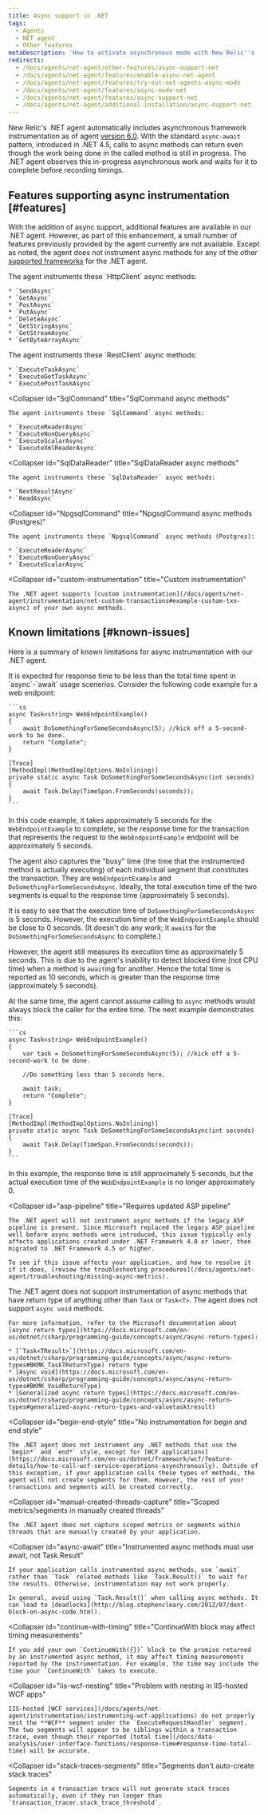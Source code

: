 ```yaml
---
title: Async support in .NET
tags:
  - Agents
  - NET agent
  - Other features
metaDescription: 'How to activate asynchronous mode with New Relic''s .NET agent, plus a summary of new, disabled, or unavailable features when async mode is active.'
redirects:
  - /docs/agents/net-agent/other-features/async-support-net
  - /docs/agents/net-agent/features/enable-async-net-agent
  - /docs/agents/net-agent/features/try-out-net-agents-async-mode
  - /docs/agents/net-agent/features/async-mode-net
  - /docs/agents/net-agent/features/async-support-net
  - /docs/agents/net-agent/additional-installation/async-support-net
---
```


New Relic's .NET agent automatically includes asynchronous framework instrumentation as of agent [version 6.0](/docs/release-notes/agent-release-notes/net-release-notes). With the standard `async-await` pattern, introduced in .NET 4.5, calls to async methods can return even though the work being done in the called method is still in progress. The .NET agent observes this in-progress asynchronous work and waits for it to complete before recording timings.

## Features supporting async instrumentation [#features]

With the addition of async support, additional features are available in our .NET agent. However, as part of this enhancement, a small number of features previously provided by the agent currently are not available. Except as noted, the agent does not instrument async methods for any of the other [supported frameworks](/docs/agents/net-agent/getting-started/compatibility-requirements-net-agent) for the .NET agent.

<CollapserGroup>
  <Collapser
    id="HttpClient"
    title="HttpClient async methods"
  >
    The agent instruments these `HttpClient` async methods:

    * `SendAsync`
    * `GetAsync`
    * `PostAsync`
    * `PutAsync`
    * `DeleteAsync`
    * `GetStringAsync`
    * `GetStreamAsync`
    * `GetByteArrayAsync`
  </Collapser>

  <Collapser title="RestClient async methods">
    The agent instruments these `RestClient` async methods:

    * `ExecuteTaskAsync`
    * `ExecuteGetTaskAsync`
    * `ExecutePostTaskAsync`
  </Collapser>

  <Collapser
    id="SqlCommand"
    title="SqlCommand async methods"
  >
    The agent instruments these `SqlCommand` async methods:

    * `ExecuteReaderAsync`
    * `ExecuteNonQueryAsync`
    * `ExecuteScalarAsync`
    * `ExecuteXmlReaderAsync`
  </Collapser>

  <Collapser
    id="SqlDataReader"
    title="SqlDataReader async methods"
  >
    The agent instruments these `SqlDataReader` async methods:

    * `NextResultAsync`
    * `ReadAsync`
  </Collapser>

  <Collapser
    id="NpgsqlCommand"
    title="NpgsqlCommand async methods (Postgres)"
  >
    The agent instruments these `NpgsqlCommand` async methods (Postgres):

    * `ExecuteReaderAsync`
    * `ExecuteNonQueryAsync`
    * `ExecuteScalarAsync`
  </Collapser>

  <Collapser
    id="custom-instrumentation"
    title="Custom instrumentation"
  >
    The .NET agent supports [custom instrumentation](/docs/agents/net-agent/instrumentation/net-custom-transactions#example-custom-txn-async) of your own async methods.
  </Collapser>
</CollapserGroup>

## Known limitations [#known-issues]

Here is a summary of known limitations for async instrumentation with our .NET agent.

<CollapserGroup>
  <Collapser
    id="response-time1"
    title="Response time is less than Total time"
  >
  It is expected for response time to be less than the total time spent in `async`-`await` usage scenerios. Consider the following code example for a web endpoint:

    ```cs
    async Task<string> WebEndpointExample() 
    {
        await DoSomethingForSomeSecondsAsync(5); //kick off a 5-second-work to be done.
        return "Complete";
    }

    [Trace]
    [MethodImpl(MethodImplOptions.NoInlining)]
    private static async Task DoSomethingForSomeSecondsAsync(int seconds)
    {
        await Task.Delay(TimeSpan.FromSeconds(seconds));
    }
    ```

  In this code example, it takes approximately 5 seconds for the `WebEndpointExample` to complete, so the response time for the transaction that represents the request to the `WebEndpointExample` endpoint will be approximately 5 seconds.

  The agent also captures the "busy" time (the time that the instrumented method is actually executing) of each individual segment that constitutes the transaction. They are `WebEndpointExample` and `DoSomethingForSomeSecondsAsync`. Ideally, the total execution time of the two segments is equal to the response time (approximately 5 seconds).
  
  It is easy to see that the execution time of `DoSomethingForSomeSecondsAsync` is 5 seconds. However, the execution time of the `WebEndpointExample` should be close to 0 seconds. (It doesn't do any work; it `await`s for the `DoSomethingForSomeSecondsAsync` to complete.)
  
  However, the agent still measures its execution time as approximately 5 seconds. This is due to the agent's inability to detect blocked time (not CPU time) when a method is `await`ing for another. Hence the total time is reported as 10 seconds, which is greater than the response time (approximately 5 seconds).

  At the same time, the agent cannot assume calling to `async` methods would always block the caller for the entire time. The next example demonstrates this:

    ```cs
    async Task<string> WebEndpointExample()
    {
        var task = DoSomethingForSomeSecondsAsync(5); //kick off a 5-second-work to be done.
        
        //Do something less than 5 seconds here.
    
        await task;
        return "Complete";
    }

    [Trace]
    [MethodImpl(MethodImplOptions.NoInlining)]
    private static async Task DoSomethingForSomeSecondsAsync(int seconds)
    {
        await Task.Delay(TimeSpan.FromSeconds(seconds));
    }
    ```

  In this example, the response time is still approximately 5 seconds, but the actual execution time of the `WebEndpointExample` is no longer approximately 0.
  </Collapser>

  <Collapser
    id="asp-pipeline"
    title="Requires updated ASP pipeline"
  >
    The .NET agent will not instrument async methods if the legacy ASP pipeline is present. Since Microsoft replaced the legacy ASP pipeline well before async methods were introduced, this issue typically only affects applications created under .NET Framework 4.0 or lower, then migrated to .NET Framework 4.5 or higher.
    
    To see if this issue affects your application, and how to resolve it if it does, [review the troubleshooting procedures](/docs/agents/net-agent/troubleshooting/missing-async-metrics).
  </Collapser>

  <Collapser
    id="task-not-void"
    title="Return type Task requirements"
    >
    The .NET agent does not support instrumentation of async methods that have return type of anything other than `Task` or `Task<T>`. The agent does not support `async void` methods.

    For more information, refer to the Microsoft documentation about [async return types](https://docs.microsoft.com/en-us/dotnet/csharp/programming-guide/concepts/async/async-return-types):

    * [`Task<TResult>`](https://docs.microsoft.com/en-us/dotnet/csharp/programming-guide/concepts/async/async-return-types#BKMK_TaskTReturnType) return type
    * [Async void](https://docs.microsoft.com/en-us/dotnet/csharp/programming-guide/concepts/async/async-return-types#BKMK_VoidReturnType)
    * [Generalized async return types](https://docs.microsoft.com/en-us/dotnet/csharp/programming-guide/concepts/async/async-return-types#generalized-async-return-types-and-valuetasktresult)
  </Collapser>

  <Collapser
    id="begin-end-style"
    title="No instrumentation for begin and end style"
  >
    The .NET agent does not instrument any .NET methods that use the `begin*` and `end*` style, except for [WCF applications](https://docs.microsoft.com/en-us/dotnet/framework/wcf/feature-details/how-to-call-wcf-service-operations-asynchronously). Outside of this exception, if your application calls these types of methods, the agent will not create segments for them. However, the rest of your transactions and segments will be created correctly.
  </Collapser>

  <Collapser
    id="manual-created-threads-capture"
    title="Scoped metrics/segments in manually created threads"
  >
    The .NET agent does not capture scoped metrics or segments within threads that are manually created by your application.
  </Collapser>

  <Collapser
    id="async-await"
    title="Instrumented async methods must use await, not Task.Result"
  >
    If your application calls instrumented async methods, use `await` rather than `Task` related methods like `Task.Result()` to wait for the results. Otherwise, instrumentation may not work properly.

    In general, avoid using `Task.Result()` when calling async methods. It can lead to [deadlocks](http://blog.stephencleary.com/2012/07/dont-block-on-async-code.html).
  </Collapser>

  <Collapser
    id="continue-with-timing"
    title="ContinueWith block may affect timing measurements"
  >
    If you add your own `ContinueWith({})` block to the promise returned by an instrumented async method, it may affect timing measurements reported by the instrumentation. For example, the time may include the time your `ContinueWith` takes to execute.
  </Collapser>

  <Collapser
    id="iis-wcf-nesting"
    title="Problem with nesting in IIS-hosted WCF apps"
  >
    IIS-hosted [WCF services](/docs/agents/net-agent/instrumentation/instrumenting-wcf-applications) do not properly nest the **WCF** segment under the `ExecuteRequestHandler` segment. The two segments will appear to be siblings within a transaction trace, even though their reported [total time](/docs/data-analysis/user-interface-functions/response-time#response-time-total-time) will be accurate.
  </Collapser>

  <Collapser
    id="stack-traces-segments"
    title="Segments don't auto-create stack traces"
  >
    Segments in a transaction trace will not generate stack traces automatically, even if they run longer than `transaction_tracer.stack_trace_threshold`.
  </Collapser>
</CollapserGroup>
